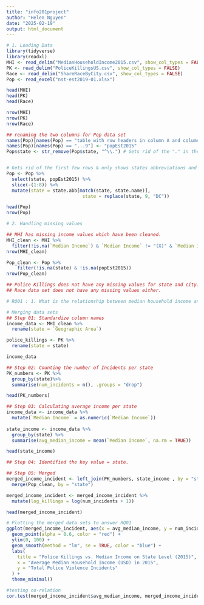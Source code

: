 ```yaml
---
title: "info201project"
author: "Helen Nguyen"
date: "2025-02-19"
output: html_document
---
```


```r
# 1. Loading Data
library(tidyverse)
library(readxl)
MHI <- read_delim("MedianHouseholdIncome2015.csv", show_col_types = FALSE)
PK <- read_delim("PoliceKillingsUS.csv", show_col_types = FALSE)
Race <- read_delim("ShareRaceByCity.csv", show_col_types = FALSE)
Pop <- read_excel("nst-est2019-01.xlsx")

head(MHI)
head(PK)
head(Race)

nrow(MHI)
nrow(PK)
nrow(Race)

## renaming the two columns for Pop data set
names(Pop)[names(Pop) == "table with row headers in column A and column headers in rows 3 through 4. (leading dots indicate sub-parts)"] <- "state"
names(Pop)[names(Pop) == "...9"] <- "popEst2015"
Pop$state <- str_remove(Pop$state, "^\\.") # Gets rid of the "." in the data for States


# Gets rid of the first few rows & only shows states abbreviations and population during 2015
Pop <- Pop %>%
  select(state, popEst2015) %>%
  slice(-(1:8)) %>%
  mutate(state = state.abb[match(state, state.name)], 
                            state = replace(state, 9, "DC"))

head(Pop)
nrow(Pop)
```


```r
# 2. Handling missing values

## MHI has missing income values which have been cleaned.
MHI_clean <- MHI %>%
  filter(!is.na(`Median Income`) & `Median Income` != "(X)" & `Median Income` != "-")
nrow(MHI_clean)

Pop_clean <- Pop %>%
    filter(!is.na(state) & !is.na(popEst2015))
nrow(Pop_clean)

## Police Killings does not have any missing values for state and city.
## Race data set does not have any missing values either.

```

```r
# RQ01 : 1.	What is the relationship between median household income and police killings in US cities?

# Merging data sets
## Step 01: Standardize column names
income_data <- MHI_clean %>%
  rename(state = `Geographic Area`)

police_killings <- PK %>%
  rename(state = state)

income_data

## Step 02: Counting the number of Incidents per state
PK_numbers <- PK %>%
  group_by(state)%>%
  summarise(num_incidents = n(), .groups = "drop")

head(PK_numbers)

## Step 03: Calculating average income per state
income_data <- income_data %>%
  mutate(`Median Income` = as.numeric(`Median Income`))
  
state_income <- income_data %>%
  group_by(state) %>%
  summarise(avg_median_income = mean(`Median Income`, na.rm = TRUE))

head(state_income)

## Step 04: Identified the key value = state.

## Step 05: Merged
merged_income_incident <- left_join(PK_numbers, state_income , by = "state") %>%
  merge(Pop_clean, by = "state")

merged_income_incident <- merged_income_incident %>%
  mutate(log_killings = log(num_incidents + 1))

head(merged_income_incident)

```

```r
# Plotting the merged data sets to answer RQ01
ggplot(merged_income_incident, aes(x = avg_median_income, y = num_incidents)) +
  geom_point(alpha = 0.6, color = "red") +
  ylim(0, 100) +
  geom_smooth(method = "lm", se = TRUE, color = "blue") + 
  labs(
    title = "Police Killings vs. Median Income on State Level (2015)",
    x = "Average Median Household Income (USD) in 2015",
    y = "Total Police Violence Incidents"
  ) +
  theme_minimal()
```

```r
#testing co-relation
cor.test(merged_income_incident$avg_median_income, merged_income_incident$num_incidents, method = "pearson")

```